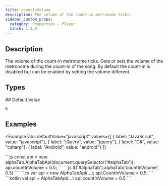 ```yaml
---
title: countInVolume
description: The volume of the count-in metronome ticks.
sidebar_custom_props:
  category: Properties - Player
  since: 1.1.0
---
```


<SinceBadge since="1.1.0" />


## Description
The volume of the count-in metronome ticks. Gets or sets the volume of the metronome during the count-in of the song. By default the count-in is disabled but can be enabled by setting the volume different.

<PropertyDescription />

## Types

<TypeTable>
    <TypeRow type="js" name="number" />
    <TypeRow type="net" name="double" />
    <TypeRow type="android" name="Double" />
</TypeTable>
## Default Value

`0`

## Examples


<ExampleTabs
    defaultValue="javascript"
    values={[
      { label: "JavaScript", value: "javascript"},
      { label: "jQuery", value: "jquery"},
      { label: "C#", value: "csharp"},
      { label: "Android", value: "android"}
    ]}
>
<ExampleTabItem value="javascript">
```js
const api = new alphaTab.AlphaTabApi(document.querySelector('#alphaTab'));
api.countInVolume = 0.5;
```
</ExampleTabItem>
<ExampleTabItem value="jquery">
```js
$('#alphaTab').alphaTab('countInVolume', 0.5)
```
</ExampleTabItem>
<ExampleTabItem value="csharp">
```cs
var api = new AlphaTabApi<MyControl>(...);
api.CountInVolume = 0.5;
```
</ExampleTabItem>
<ExampleTabItem value="android">
```kotlin
val api = AlphaTabApi<MyControl>(...)
api.countInVolume = 0.5
```
</ExampleTabItem>
</ExampleTabs>
